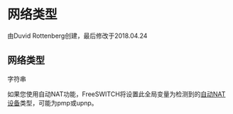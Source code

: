 # 网络类型

由Duvid Rottenberg创建，最后修改于2018.04.24

## 网络类型

字符串

如果您使用自动NAT功能，FreeSWITCH将设置此全局变量为检测到的[自动NAT设备](../FreeSWITCH-Explained/Networking/Auto-Nat_6587487.mdx#about)类型，可能为pmp或upnp。